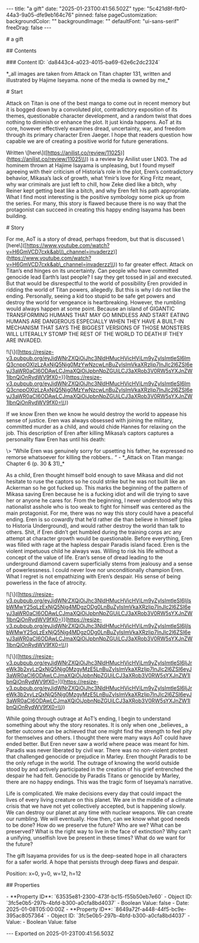 \-\-\-
title: "a gift"
date: "2025-01-23T00:41:56.502Z"
type: "5c421d8f-fbf0-44a3-9a05-dfe9eb164c76"
pinned: false
pageCustomization:
 backgroundColor: ""
 backgroundImage: ""
 defaultFont: "ui-sans-serif"
 freeDrag: false
\-\-\-

\# a gift

\## Contents

\### Content ID: \`da8443c4-a023-4015-ba69-62e6c2dc2324\`

\*\_all images are taken from Attack on Titan chapter 131, written and illustrated by Hajime Iseyama. none of the media is owned by me\_\*

\# Start

Attack on Titan is one of the best manga to come out in recent memory but it is bogged down by a convoluted plot, contradictory exposition of its themes, questionable character development, and a random twist that does nothing to diminish or enhance the plot. It just kinda happens. AoT at its core, however effectively examines dread, uncertainty, war, and freedom through its primary character Eren Jaeger. I hope that readers question how capable we are of creating a positive world for future generations.

Written \\\[here\\\](\[https://anilist.co/review/11025)\](https://anilist.co/review/11025\\)) is a review by Anilist user LN03. The ad hominem thrown at Hajime Isayama is unpleasing, but I found myself agreeing with their criticism of Historia’s role in the plot, Eren’s contradictory behavior, Mikasa’s lack of growth, what Ymir’s love for King Fritz meant, why war criminals are just left to chill, how Zeke died like a bitch, why Reiner kept getting beat like a bitch, and why Eren felt his path appropriate. What I find most interesting is the positive symbology some pick up from the series. For many, this story is flawed because there is no way that the protagonist can succeed in creating this happy ending Isayama has been building.

\# Story

For me, AoT is a story of dread, perhaps freedom, but that is discussed \\\[here\\\](\[https://www.youtube.com/watch?v=H6GmVCD7cxk&ab\\\_channel=invaderzz)\](https://www.youtube.com/watch?v=H6GmVCD7cxk&ab\_channel=invaderzz\\)) to far greater effect. Attack on Titan’s end hinges on its uncertainty. Can people who have committed genocide lead Earth’s last people? I say they get tossed in jail and executed. But that would be disrespectful to the world of possibility Eren provided in ridding the world of Titan powers, allegedly. But this is why I do not like the ending. Personally, seeing a kid too stupid to be safe get powers and destroy the world for vengeance is heartbreaking. However, the rumbling would always happen at some point. Because an island of GIGANTIC TRANSFORMING HUMANS THAT MAY GO MINDLESS AND START EATING HUMANS ARE DANGEROUS ESPECIALLY WHEN THEY HAVE A BUILT-IN MECHANISM THAT SAYS THE BIGGEST VERSIONS OF THOSE MONSTERS WILL LITERALLY STOMP THE REST OF THE WORLD TO DEATH IF THEY ARE INVADED.

!\\\[\\\](\[https://resize-v3.pubpub.org/eyJidWNrZXQiOiJhc3NldHMucHVicHViLm9yZyIsImtleSI6ImQ3cnppOXlzLzAxNjQ5Njg0MzYwNzcwLnBuZyIsImVkaXRzIjp7InJlc2l6ZSI6eyJ3aWR0aCI6ODAwLCJmaXQiOiJpbnNpZGUiLCJ3aXRob3V0RW5sYXJnZW1lbnQiOnRydWV9fX0=)\](https://resize-v3.pubpub.org/eyJidWNrZXQiOiJhc3NldHMucHVicHViLm9yZyIsImtleSI6ImQ3cnppOXlzLzAxNjQ5Njg0MzYwNzcwLnBuZyIsImVkaXRzIjp7InJlc2l6ZSI6eyJ3aWR0aCI6ODAwLCJmaXQiOiJpbnNpZGUiLCJ3aXRob3V0RW5sYXJnZW1lbnQiOnRydWV9fX0=\\))

If we know Eren then we know he would destroy the world to appease his sense of justice. Eren was always obsessed with joining the military, committed murder as a child, and would chide Hannes for relaxing on the job. This description of Eren after killing Mikasa’s captors captures a personality flaw Eren has until his death:

\\\> “While Eren was genuinely sorry for upsetting his father, he expressed no remorse whatsoever for killing the robbers.. “ - \*\_Attack on Titan manga: Chapter 6 (p. 30 & 31)\_\*

As a child, Eren thought himself bold enough to save Mikasa and did not hesitate to ruse the captors so he could strike but he was not built like an Ackerman so he got fucked up. This marks the beginning of the pattern of Mikasa saving Eren because he is a fucking idiot and will die trying to save her or anyone he cares for. From the beginning, I never understood why this nationalist asshole who is too weak to fight for himself was centered as the main protagonist. For me, there was no way this story could have a peaceful ending. Eren is so cowardly that he’d rather die than believe in himself (plea to Historia Underground), and would rather destroy the world than talk to others. Shit, if Eren didn’t get humbled during the training corps arc any attempt at character growth would be questionable. Before everything, Eren was filled with rage at the hapless despair Paradis island faced. Eren is the violent impetuous child he always was. Willing to risk his life without a concept of the value of life. Eran’s sense of dread leading to the underground diamond cavern superficially stems from jealousy and a sense of powerlessness. I could never love nor unconditionally champion Eren. What I regret is not empathizing with Eren’s despair. His sense of being powerless in the face of atrocity.

!\\\[\\\](\[https://resize-v3.pubpub.org/eyJidWNrZXQiOiJhc3NldHMucHVicHViLm9yZyIsImtleSI6IjlsbWMwY25qLzExNjQ5Njg4MDgzODg0LnBuZyIsImVkaXRzIjp7InJlc2l6ZSI6eyJ3aWR0aCI6ODAwLCJmaXQiOiJpbnNpZGUiLCJ3aXRob3V0RW5sYXJnZW1lbnQiOnRydWV9fX0=)\](https://resize-v3.pubpub.org/eyJidWNrZXQiOiJhc3NldHMucHVicHViLm9yZyIsImtleSI6IjlsbWMwY25qLzExNjQ5Njg4MDgzODg0LnBuZyIsImVkaXRzIjp7InJlc2l6ZSI6eyJ3aWR0aCI6ODAwLCJmaXQiOiJpbnNpZGUiLCJ3aXRob3V0RW5sYXJnZW1lbnQiOnRydWV9fX0=\\))

!\\\[\\\](\[https://resize-v3.pubpub.org/eyJidWNrZXQiOiJhc3NldHMucHVicHViLm9yZyIsImtleSI6IjJreWk3b2xyLzQxNjQ5Njg0MzgyMzE5LnBuZyIsImVkaXRzIjp7InJlc2l6ZSI6eyJ3aWR0aCI6ODAwLCJmaXQiOiJpbnNpZGUiLCJ3aXRob3V0RW5sYXJnZW1lbnQiOnRydWV9fX0=)\](https://resize-v3.pubpub.org/eyJidWNrZXQiOiJhc3NldHMucHVicHViLm9yZyIsImtleSI6IjJreWk3b2xyLzQxNjQ5Njg0MzgyMzE5LnBuZyIsImVkaXRzIjp7InJlc2l6ZSI6eyJ3aWR0aCI6ODAwLCJmaXQiOiJpbnNpZGUiLCJ3aXRob3V0RW5sYXJnZW1lbnQiOnRydWV9fX0=\\))

While going through outrage at AoT’s ending, I begin to understand something about why the story resonates. It is only when one \_believes\_ a better outcome can be achieved that one might find the strength to feel pity for themselves and others. I thought there were many ways AoT could have ended better. But Eren never saw a world where peace was meant for him. Paradis was never liberated by civil war. There was no non-violent protest that challenged genocide or prejudice in Marley. Eren thought Paradis to be the only refuge in the world. The outrage of knowing the world outside stood by and actively participated in the creation of his grief entrenched the despair he had felt. Genocide by Paradis Titans or genocide by Marley, there are no happy endings. This was the tragic form of Iseyama’s narrative.

Life is complicated. We make decisions every day that could impact the lives of every living creature on this planet. We are in the middle of a climate crisis that we have not yet collectively accepted, but is happening slowly. We can destroy our planet at any time with nuclear weapons. We can create our rumbling. We will eventually. How then, can we know what good needs to be done? How do we preserve the future? Who are we? What can be preserved? What is the right way to live in the face of extinction? Why can’t a unifying, unselfish love be present in these times? What do we want for the future?

The gift Isayama provides for us is the deep-seated hope in all characters for a safer world. A hope that persists through deep flaws and despair.

Position: x=0, y=0, w=12, h=12

\## Properties

\- \*\*Property ID\*\*: \`63535e81-2300-473f-bc15-f55b50eb7e60\`
 \- Object ID: \`3fc5e0b5-297b-4bfd-b300-a0cfa8bd4037\`
 \- Boolean Value: false
 \- Date: 2025-01-08T05:00:00Z
\- \*\*Property ID\*\*: \`8649a72f-a448-44f5-bc9e-395ac8057364\`
 \- Object ID: \`3fc5e0b5-297b-4bfd-b300-a0cfa8bd4037\`
 \- Value:
 \- Boolean Value: false

\-\-\-
Exported on 2025-01-23T00:41:56.503Z